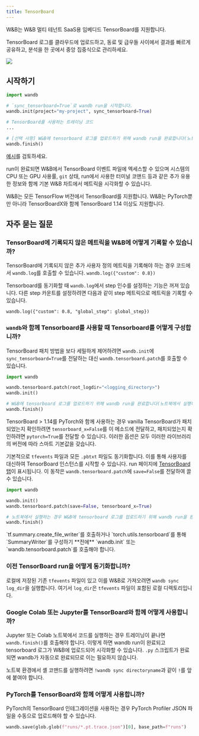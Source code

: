 ```yaml
---
title: TensorBoard
---
```


<Card title="Try in Colab" href="https://github.com/wandb/examples/blob/master/colabs/tensorboard/TensorBoard_and_Weights_and_Biases.ipynb" icon="python"/>

<Note>
W&B는 W&B 멀티 테넌트 SaaS용 임베디드 TensorBoard를 지원합니다.
</Note>

TensorBoard 로그를 클라우드에 업로드하고, 동료 및 급우들 사이에서 결과를 빠르게 공유하고, 분석을 한 곳에서 중앙 집중식으로 관리하세요.

<Frame>
    <img src="/images/integrations/tensorboard_oneline_code.webp"  />
</Frame>

## 시작하기

```python
import wandb

# `sync_tensorboard=True`로 wandb run을 시작합니다.
wandb.init(project="my-project", sync_tensorboard=True)

# TensorBoard를 사용하는 트레이닝 코드
...

# [선택 사항] W&B에 tensorboard 로그를 업로드하기 위해 wandb run을 완료합니다(노트북에서 실행하는 경우).
wandb.finish()
```

[예시](https://wandb.ai/rymc/simple-tensorboard-example/runs/oab614zf/tensorboard)를 검토하세요.

run이 완료되면 W&B에서 TensorBoard 이벤트 파일에 엑세스할 수 있으며 시스템의 CPU 또는 GPU 사용률, `git` 상태, run에서 사용한 터미널 코맨드 등과 같은 추가 유용한 정보와 함께 기본 W&B 차트에서 메트릭을 시각화할 수 있습니다.

<Note>
W&B는 모든 TensorFlow 버전에서 TensorBoard를 지원합니다. W&B는 PyTorch뿐만 아니라 TensorBoardX와 함께 TensorBoard 1.14 이상도 지원합니다.
</Note>

## 자주 묻는 질문

### TensorBoard에 기록되지 않은 메트릭을 W&B에 어떻게 기록할 수 있습니까?

TensorBoard에 기록되지 않은 추가 사용자 정의 메트릭을 기록해야 하는 경우 코드에서 `wandb.log`를 호출할 수 있습니다. `wandb.log({"custom": 0.8})`

Tensorboard를 동기화할 때 `wandb.log`에서 step 인수를 설정하는 기능은 꺼져 있습니다. 다른 step 카운트를 설정하려면 다음과 같이 step 메트릭으로 메트릭을 기록할 수 있습니다.

`wandb.log({"custom": 0.8, "global_step": global_step})`

### `wandb`와 함께 Tensorboard를 사용할 때 Tensorboard를 어떻게 구성합니까?

TensorBoard 패치 방법을 보다 세밀하게 제어하려면 `wandb.init`에 `sync_tensorboard=True`를 전달하는 대신 `wandb.tensorboard.patch`를 호출할 수 있습니다.

```python
import wandb

wandb.tensorboard.patch(root_logdir="<logging_directory>")
wandb.init()

# W&B에 tensorboard 로그를 업로드하기 위해 wandb run을 완료합니다(노트북에서 실행하는 경우).
wandb.finish()
```

TensorBoard > 1.14를 PyTorch와 함께 사용하는 경우 vanilla TensorBoard가 패치되었는지 확인하려면 `tensorboard_x=False`를 이 메소드에 전달하고, 패치되었는지 확인하려면 `pytorch=True`를 전달할 수 있습니다. 이러한 옵션은 모두 이러한 라이브러리의 버전에 따라 스마트 기본값을 갖습니다.

기본적으로 `tfevents` 파일과 모든 `.pbtxt` 파일도 동기화합니다. 이를 통해 사용자를 대신하여 TensorBoard 인스턴스를 시작할 수 있습니다. run 페이지에 [TensorBoard 탭](https://www.wandb.com/articles/hosted-tensorboard)이 표시됩니다. 이 동작은 `wandb.tensorboard.patch`에 `save=False`를 전달하여 끌 수 있습니다.

```python
import wandb

wandb.init()
wandb.tensorboard.patch(save=False, tensorboard_x=True)

# 노트북에서 실행하는 경우 W&B에 tensorboard 로그를 업로드하기 위해 wandb run을 완료합니다.
wandb.finish()
```

<Warning>
`tf.summary.create_file_writer`를 호출하거나 `torch.utils.tensorboard`를 통해 `SummaryWriter`를 구성하기 **전에** `wandb.init` 또는 `wandb.tensorboard.patch`를 호출해야 합니다.
</Warning>

### 이전 TensorBoard run을 어떻게 동기화합니까?

로컬에 저장된 기존 `tfevents` 파일이 있고 이를 W&B로 가져오려면 `wandb sync log_dir`을 실행합니다. 여기서 `log_dir`은 `tfevents` 파일이 포함된 로컬 디렉토리입니다.

### Google Colab 또는 Jupyter를 TensorBoard와 함께 어떻게 사용합니까?

Jupyter 또는 Colab 노트북에서 코드를 실행하는 경우 트레이닝이 끝나면 `wandb.finish()`를 호출해야 합니다. 이렇게 하면 wandb run이 완료되고 tensorboard 로그가 W&B에 업로드되어 시각화할 수 있습니다. `.py` 스크립트가 완료되면 wandb가 자동으로 완료되므로 이는 필요하지 않습니다.

노트북 환경에서 셸 코맨드를 실행하려면 `!wandb sync directoryname`과 같이 `!`를 앞에 붙여야 합니다.

### PyTorch를 TensorBoard와 함께 어떻게 사용합니까?

PyTorch의 TensorBoard 인테그레이션을 사용하는 경우 PyTorch Profiler JSON 파일을 수동으로 업로드해야 할 수 있습니다.

```python
wandb.save(glob.glob(f"runs/*.pt.trace.json")[0], base_path=f"runs")
```

